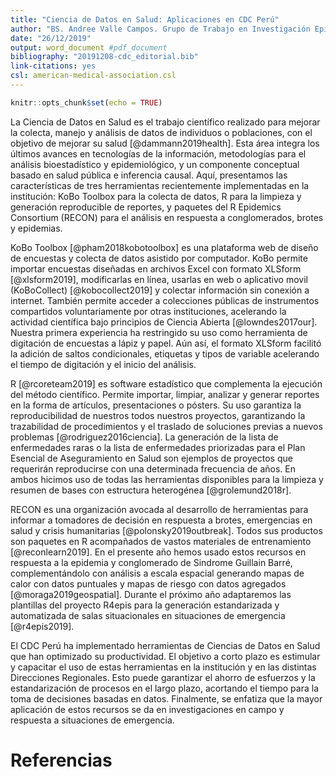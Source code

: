 ```yaml
---
title: "Ciencia de Datos en Salud: Aplicaciones en CDC Perú"
author: "BS. Andree Valle Campos. Grupo de Trabajo en Investigación Epidemiológica y Evaluación de Intervenciones en Salud. Centro Nacional de Epidemiología, Prevención y Control de Enfermedades. CDC-Perú."
date: "26/12/2019"
output: word_document #pdf_document
bibliography: "20191208-cdc_editorial.bib"
link-citations: yes
csl: american-medical-association.csl
---
```


```r
knitr::opts_chunk$set(echo = TRUE)
```

<!-- # introducción con presentación de ideas 1, 2, 3 -->
La Ciencia de Datos en Salud es el trabajo científico realizado para mejorar la colecta, 
manejo y análisis de datos de individuos o poblaciones, con el objetivo de mejorar su salud 
[@dammann2019health]. Esta área integra los últimos avances en tecnologías de la información, 
metodologías para el análisis bioestadístico y epidemiológico, y un componente conceptual basado 
en salud pública e inferencia causal. Aquí, presentamos las características de tres herramientas 
recientemente implementadas en la institución: KoBo Toolbox para 
la colecta de datos,  R para la limpieza y generación reproducible de reportes, y paquetes del 
R Epidemics Consortium (RECON) para el análisis en respuesta a conglomerados, brotes y epidemias.

<!-- # desarrollo de idea clave 1 -->
KoBo Toolbox [@pham2018kobotoolbox] es una plataforma web de diseño de encuestas y colecta de 
datos asistido por computador. KoBo permite importar encuestas diseñadas en archivos Excel 
con formato XLSform [@xlsform2019], modificarlas en línea, usarlas en web o aplicativo movil 
(KoBoCollect) [@kobocollect2019] y colectar información sin conexión a internet. 
También permite acceder a colecciones públicas de instrumentos compartidos voluntariamente por otras instituciones, acelerando la actividad científica bajo principios de Ciencia Abierta [@lowndes2017our]. 
Nuestra primera experiencia ha restringido su uso como herramienta de digitación de encuestas a 
lápiz y papel. Aún así, el formato XLSform facilitó la 
adición de saltos condicionales, etiquetas y tipos de variable acelerando el tiempo de digitación y 
el inicio del análisis.

<!-- # desarrollo de idea clave 2 -->
R [@rcoreteam2019] es software estadístico que complementa la ejecución del método científico. Permite importar, limpiar, 
analizar y generar reportes en la forma de artículos, presentaciones o pósters. 
Su uso garantiza la reproducibilidad de nuestros todos nuestros proyectos, garantizando la trazabilidad de 
procedimientos y el traslado de soluciones previas a nuevos problemas [@rodriguez2016ciencia]. 
La generación de la lista de enfermedades raras o la lista de enfermedades priorizadas para el 
Plan Esencial de Aseguramiento en Salud son ejemplos de proyectos que requerirán reproducirse con una determinada frecuencia de años. En ambos hicimos uso de todas las herramientas disponibles para la limpieza y 
resumen de bases con estructura heterogénea [@grolemund2018r].

<!-- # desarrollo de idea clave 3 -->
RECON es una organización avocada al desarrollo de herramientas para informar a tomadores de 
decisión en respuesta a brotes, 
emergencias en salud y crisis humanitarias [@polonsky2019outbreak]. Todos sus productos son paquetes 
en R acompañados de 
vastos materiales de entrenamiento [@reconlearn2019]. En el presente año hemos usado estos recursos 
en respuesta a la 
epidemia y conglomerado de Sindrome Guillain Barré, complementándolo con análisis a escala espacial 
generando mapas de calor con datos puntuales y mapas de riesgo con datos agregados [@moraga2019geospatial]. 
Durante el próximo año adaptaremos las plantillas del proyecto R4epis para la generación 
estandarizada y automatizada de salas situacionales en situaciones de emergencia [@r4epis2019].

<!-- (Otros son forecast para el pronóstico y incidencias mensuales ysurveillance para la detección de anomalías.)-->
<!-- # cierre -->
El CDC Perú ha implementado herramientas de Ciencias de Datos en Salud 
que han optimizado su productividad. El objetivo a corto plazo es estimular y capacitar el uso de estas herramientas en la institución y en las distintas Direcciones Regionales. Esto puede garantizar el ahorro de esfuerzos y la estandarización de procesos en el largo plazo, acortando el tiempo para la toma de decisiones basadas en datos. Finalmente, se enfatiza que la mayor aplicación de estos recursos se da en investigaciones en campo y respuesta a situaciones de emergencia.

# Referencias

